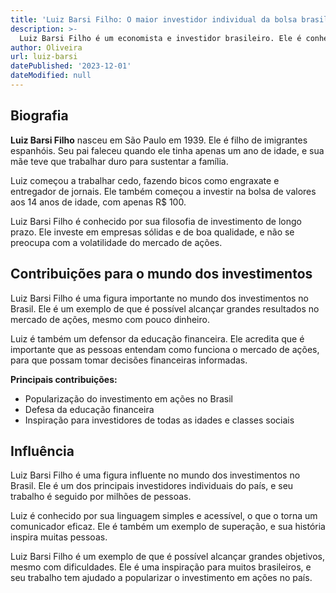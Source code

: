 ```yaml
---
title: 'Luiz Barsi Filho: O maior investidor individual da bolsa brasileira'
description: >-
  Luiz Barsi Filho é um economista e investidor brasileiro. Ele é conhecido por ser o maior investidor individual da bolsa de valores brasileira, com um patrimônio estimado em R$ 4 bilhões.
author: Oliveira
url: luiz-barsi
datePublished: '2023-12-01'
dateModified: null
---
```


## Biografia

**Luiz Barsi Filho** nasceu em São Paulo em 1939. Ele é filho de imigrantes espanhóis. Seu pai faleceu quando ele tinha apenas um ano de idade, e sua mãe teve que trabalhar duro para sustentar a família.

Luiz começou a trabalhar cedo, fazendo bicos como engraxate e entregador de jornais. Ele também começou a investir na bolsa de valores aos 14 anos de idade, com apenas R$ 100.

Luiz Barsi Filho é conhecido por sua filosofia de investimento de longo prazo. Ele investe em empresas sólidas e de boa qualidade, e não se preocupa com a volatilidade do mercado de ações.

## Contribuições para o mundo dos investimentos

Luiz Barsi Filho é uma figura importante no mundo dos investimentos no Brasil. Ele é um exemplo de que é possível alcançar grandes resultados no mercado de ações, mesmo com pouco dinheiro.

Luiz é também um defensor da educação financeira. Ele acredita que é importante que as pessoas entendam como funciona o mercado de ações, para que possam tomar decisões financeiras informadas.

**Principais contribuições:**

* Popularização do investimento em ações no Brasil
* Defesa da educação financeira
* Inspiração para investidores de todas as idades e classes sociais

## Influência

Luiz Barsi Filho é uma figura influente no mundo dos investimentos no Brasil. Ele é um dos principais investidores individuais do país, e seu trabalho é seguido por milhões de pessoas.

Luiz é conhecido por sua linguagem simples e acessível, o que o torna um comunicador eficaz. Ele é também um exemplo de superação, e sua história inspira muitas pessoas.

Luiz Barsi Filho é um exemplo de que é possível alcançar grandes objetivos, mesmo com dificuldades. Ele é uma inspiração para muitos brasileiros, e seu trabalho tem ajudado a popularizar o investimento em ações no país.
